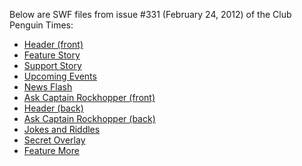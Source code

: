 Below are SWF files from issue #331 (February 24, 2012) of the Club Penguin Times:
*[[Media:News331HeaderFront.swf|Header (front)]]
*[[Media:News331FeatureStory.swf|Feature Story]]
*[[Media:News331SupportStory.swf|Support Story]]
*[[Media:News331UpcomingEvents.swf|Upcoming Events]]
*[[Media:News331NewsFlash.swf|News Flash]]
*[[Media:News331AskAuntArcticFront.swf|Ask Captain Rockhopper (front)]]
*[[Media:News331HeaderBack.swf|Header (back)]]
*[[Media:News331AskAuntArcticBack.swf|Ask Captain Rockhopper (back)]]
*[[Media:News331JokesAndRiddles.swf|Jokes and Riddles]]
*[[Media:News331SecretOverlay.swf|Secret Overlay]]
*[[Media:News331FeatureMore.swf|Feature More]]
